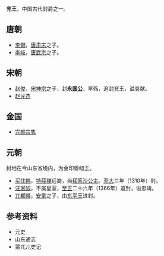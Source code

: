 '''兖王'''，中国古代封爵之一。
==唐朝==
*[[李僴|李僴]]，[[唐肃宗|唐肃宗]]之子。
*[[李岐|李岐]]，[[唐武宗|唐武宗]]之子。
==宋朝==
*[[赵俊|赵俊]]，[[宋神宗|宋神宗]]之子，封'''永[[国公|国公]]'''，早殇，追封兖王，谥哀献。
*[[赵元杰|赵元杰]]
==金国==
*[[完颜宗隽|完颜宗隽]]
==元朝==
封地在今山东省境内，为金印兽纽王。
*[[买住韩|买住韩]]，[[特薛禅|特薛禅]]远裔，尚[[拜答沙公主|拜答沙公主]]。[[至大|至大]]三年（1310年）封。
*[[汪家奴|汪家奴]]，不属皇室，[[至正|至正]]二十六年（1366年）追封，谥忠靖。
*[[兀都带|兀都带]]，[[安童|安童]]之子，由[[东平王|东平王]]进封。
==参考资料==
*元史
*山东通志 
*蒙兀儿史记

{{Disambig|Y|Cat=二字中国王爵消歧义}}